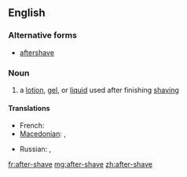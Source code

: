 ==English==

===Alternative forms===
* [[aftershave]]

===Noun===
{{en-noun|sg=[[after]]-[[shave]]}}

# a [[lotion]], [[gel]], or [[liquid]] used after finishing [[shaving]]

====Translations====
{{trans-top|lotion, gel, or liquid used after shaving}}
* French: {{t+|fr|après-rasage|m}}
* [[Macedonian]]: {{t|mk|колонска вода|f|tr=kólonska vóda}},  {{t|mk|лосион|m|tr=losión}}
{{trans-mid}}
* Russian: {{t+|ru|одеколон|m|tr=odekolón}}, {{t+|ru|лосьон|m|tr=losjón}}
{{trans-bottom}}

[[fr:after-shave]]
[[mg:after-shave]]
[[zh:after-shave]]